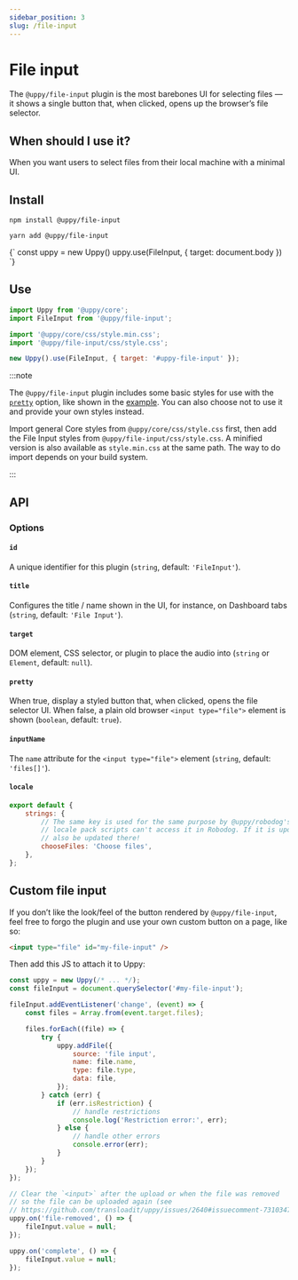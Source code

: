 ```yaml
---
sidebar_position: 3
slug: /file-input
---
```




# File input

The `@uppy/file-input` plugin is the most barebones UI for selecting files — it
shows a single button that, when clicked, opens up the browser’s file selector.

## When should I use it?

When you want users to select files from their local machine with a minimal UI.

## Install

<Tabs>
  <TabItem value="npm" label="NPM" default>

```shell
npm install @uppy/file-input
```

  </TabItem>

  <TabItem value="yarn" label="Yarn">

```shell
yarn add @uppy/file-input
```

  </TabItem>

  <TabItem value="cdn" label="CDN">
    <UppyCdnExample>
      {`
        const uppy = new Uppy()
        uppy.use(FileInput, { target: document.body })
      `}
    </UppyCdnExample>
  </TabItem>
</Tabs>

## Use

```js showLineNumbers
import Uppy from '@uppy/core';
import FileInput from '@uppy/file-input';

import '@uppy/core/css/style.min.css';
import '@uppy/file-input/css/style.css';

new Uppy().use(FileInput, { target: '#uppy-file-input' });
```

:::note

The `@uppy/file-input` plugin includes some basic styles for use with the
[`pretty`](#pretty-true) option, like shown in the
[example](/examples/xhrupload). You can also choose not to use it and provide
your own styles instead.

Import general Core styles from `@uppy/core/css/style.css` first, then add the
File Input styles from `@uppy/file-input/css/style.css`. A minified version is
also available as `style.min.css` at the same path. The way to do import depends
on your build system.

:::

## API

### Options

#### `id`

A unique identifier for this plugin (`string`, default: `'FileInput'`).

#### `title`

Configures the title / name shown in the UI, for instance, on Dashboard tabs
(`string`, default: `'File Input'`).

#### `target`

DOM element, CSS selector, or plugin to place the audio into (`string` or
`Element`, default: `null`).

#### `pretty`

When true, display a styled button that, when clicked, opens the file selector
UI. When false, a plain old browser `<input type="file">` element is shown
(`boolean`, default: `true`).

#### `inputName`

The `name` attribute for the `<input type="file">` element (`string`, default:
`'files[]'`).

#### `locale`

```js
export default {
	strings: {
		// The same key is used for the same purpose by @uppy/robodog's `form()` API, but our
		// locale pack scripts can't access it in Robodog. If it is updated here, it should
		// also be updated there!
		chooseFiles: 'Choose files',
	},
};
```

## Custom file input

If you don’t like the look/feel of the button rendered by `@uppy/file-input`,
feel free to forgo the plugin and use your own custom button on a page, like so:

```html
<input type="file" id="my-file-input" />
```

Then add this JS to attach it to Uppy:

```js
const uppy = new Uppy(/* ... */);
const fileInput = document.querySelector('#my-file-input');

fileInput.addEventListener('change', (event) => {
	const files = Array.from(event.target.files);

	files.forEach((file) => {
		try {
			uppy.addFile({
				source: 'file input',
				name: file.name,
				type: file.type,
				data: file,
			});
		} catch (err) {
			if (err.isRestriction) {
				// handle restrictions
				console.log('Restriction error:', err);
			} else {
				// handle other errors
				console.error(err);
			}
		}
	});
});

// Clear the `<input>` after the upload or when the file was removed
// so the file can be uploaded again (see
// https://github.com/transloadit/uppy/issues/2640#issuecomment-731034781).
uppy.on('file-removed', () => {
	fileInput.value = null;
});

uppy.on('complete', () => {
	fileInput.value = null;
});
```
